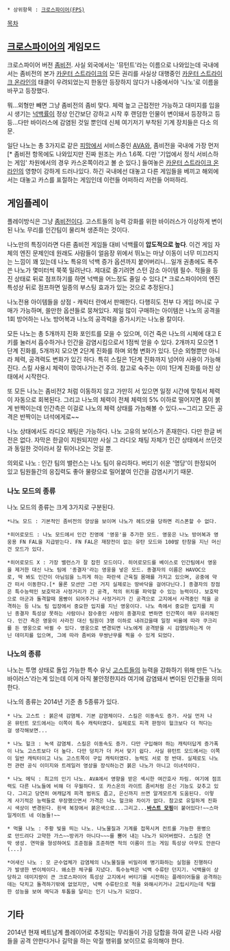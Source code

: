 
 * 상위항목 : [[크로스파이어(FPS)]]




[[목차]]
== [[크로스파이어]]의 게임모드 ==
크로스파이어 버전 [[좀비전]]. 사실 외국에서는 '뮤턴트'라는 이름으로 나와있는데 국내에서는 좀비전의 본가 [[카운터 스트라이크]]의 모든 권리를 사실상 대행중인 [[카운터 스트라이크 온라인]]의 태클이 우려되었는지 한동안 등장하지 않다가 나중에서야 '나노'로 이름을 바꾸고 등장했다.

뭐...외형만 빼면 그냥 좀비전의 좀비 맞다. 체력 높고 근접전만 가능하고 대미지를 입을 시 생기는 [[넉백]]률이 정상 인간보단 강하고 시작 후 랜덤한 인물이 변이돼서 등장하고 등등...다만 바이러스에 감염된 것일 뿐인데 신체 여기저기 부착된 기계 장치들은 다소 의문.

일단 나노는 총 3가지로 같은 [[피망]]에서 서비스중인 [[AVA]]와, 좀비전을 국내에 가장 먼저[* 좀비전 항목에도 나와있지만 진짜 원조는 카스 1.6쪽. 다만 '기업에서 정식 서비스하는 게임' 차원에서의 경우 카스온쪽이라고 볼 순 있다.] 들여놓은 [[카운터 스트라이크 온라인]]의 영향이 강하게 드러나있다. 하긴 국내에선 대놓고 다른 게임들을 베끼고 해외에서는 대놓고 카스를 표절하는 게임인데 이런들 어떠하리 저런들 어떠하리.

== 게임플레이 ==
플레이방식은 그냥 [[좀비전]]이다. 고스트들의 능력 강화를 위한 바이러스가 이상하게 변이된 나노 무리를 인간팀이 물리쳐 생존하는 것이다.

나노만의 특징이라면 다른 좀비전 게임들 대비 넉백률이 '''압도적으로 높다'''. 이건 게임 자체의 엔진 문제인데 원래도 사람들이 얼음장 위에서 뛰노는 마냥 이동이 너무 미끄러지는 느낌이 꽤 있는데 나노 특유의 넉백 증가 옵션까지 붙어버리니...일개 권총에도 폭주 쓴 나노가 몇미터씩 쭉쭉 밀려난다. 제대로 즐기려면 스턴 감소 아이템 필수. 적들을 등진 상태로 뒤로 점프하기를 하면 넉백을 어느정도 줄일 수 있다.[* 크로스파이어의 엔진 특성상 뒤로 점프하면 일종의 부스팅 효과가 있는 것으로 추정된다.]

나노전용 아이템들을 상점 - 캐릭터 란에서 판매한다. 다행히도 전부 다 게임 머니로 구매가 가능하며, 쓸만한 옵션들로 뭉쳐있다. 제일 많이 구매하는 아이템은 나노의 공격을 1회 방어하는 나노 방어복과 나노의 공격력을 증가시키는 나노용 칼이다.

모든 나노는 총 5개까지 진화 포인트를 모을 수 있으며, 이건 죽은 나노의 시체에 대고 E키를 눌러서 흡수하거나 인간을 감염시킴으로서 1점씩 얻을 수 있다. 2개까지 모으면 1단계 진화를, 5개까지 모으면 2단계 진화를 하며 외형 변화가 있다. 단순 외형뿐만 아니라 체력, 공격력도 변화가 있긴 하다. 특히 스킬은 1단계 진화까지 넘어야 사용이 가능해진다. 스킬 사용시 체력이 깎여나가는건 주의. 참고로 숙주는 이미 1단계 진화를 마친 상태에서 시작한다.

또 모든 나노는 좀비전2 처럼 이동하지 않고 가만히 서 있으면 일정 시간에 맞춰서 체력이 자동으로 회복된다. 그리고 나노의 체력이 전체 체력의 5% 이하로 떨어지면 몸이 붉게 반짝이는데 인간측은 이걸로 나노의 체력 상태를 가늠해볼 수 있다.~~그리고 모든 공격은 반짝이는 녀석에게로~~

나노 상태에서도 라디오 채팅은 가능하다. 나노 고유의 보이스가 존재한다. 다만 한글 버전은 없다. 자막은 한글이 지원되지만 사실 그 라디오 채팅 자체가 인간 상태에서 쓰던것과 동일한 것이라서 잘 튀어나오는 것일 뿐.

의외로 나노 : 인간 팀의 밸런스는 나노 팀이 유리하다. 버티기 쉬운 '명당'이 한정되어 있고 팀원들간의 응집력도 좋아 물량으로 밀어붙여 인간을 감염시키기 때문.

=== 나노 모드의 종류 ===
나노 모드의 종류는 크게 3가지로 구분된다.
 *나노 모드 : 기본적인 좀비전의 양상을 보이며 나노가 헤드샷을 당하면 리스폰할 수 없다.

 *히어로모드 : 나노 모드에서 인간 진영에 '영웅'을 추가한 모드. 영웅은 나노 방어복과 영웅용 FN FAL을 지급받는다. FN FAL은 재장전이 없는 유탄 모드와 100발 탄창을 지닌 머신건 모드가 있다.

 *히어로모드 X : 가장 밸런스가 잘 잡힌 모드이다. 히어로모드를 베이스로 인간팀에서 영웅을 제거한 대신 나노 팀에 '종결자'라는 영웅을 넣은 모드. 종결자의 이름은 HAVOC으로, 딱 봐도 인간이 아님임을 느끼게 하는 파란색 근육질 몸매를 가지고 있으며, 공중에 약간 떠서 이동한다.[* 물론 모션만 그런 거지 실제로는 땅바닥을 걸어다닌다.] 종결자의 장점은 특수능력인 보호막과 사정거리가 긴 공격, 적의 위치를 파악할 수 있는 능력이다. 보호막으로 아군과 돌격할때 몸빵이 되어주거나 사정거리가 긴 공격으로 고지에서 사격중인 적을 공격하는 등 나노 팀 입장에서 중요한 입지를 지닌 영웅이다. 나노 측에서 중요한 입지를 지닌 종결자 특성상 못하는 사람이나 잠수중인 사람이 종결자로 변하면 인간쪽이 매우 유리해진다. 인간 측은 영웅이 사라진 대신 팀원이 3명 이하로 내려갔을때 일정 비율에 따라 쿠크리를 든 영웅으로 바뀔 수 있다. 영웅으로 변경되면 나노에게 공격받을 시 감염당하는게 아닌 데미지를 입으며, 그에 따라 좀비와 무쌍난무를 찍을 수 있게 되었다.

=== 나노의 종류 ===
나노는 투명 상태로 돌입 가능한 특수 유닛 [[고스트]]들의 능력을 강화하기 위해 만든 '나노 바이러스'라는게 있는데 이게 아직 불안정한지라 여기에 감염돼서 변이된 인간들을 의미한다.

나노의 종류는 2014년 기준 총 5종류가 있다.

 * 나노 고스트 : 붉은색 감염체. 기본 감염체이다. 스킬은 이동속도 증가. 사실 먼저 나온 뮤턴트 모드에서는 이쪽이 특수 캐릭터였다. 실제로도 피격 판정이 헐크보다 더 적다는걸 생각해보면...

 * 나노 헐크 : 녹색 감염체. 스킬은 이동속도 증가. 다만 구입해야 하는 캐릭터답게 증가폭이 나노 고스트보다 더 높다. 다만 덩치가 더 커서 맞기 쉽다. 사실 뮤턴트 모드에서는 이쪽이 일반 캐릭터이고 나노 고스트쪽이 구입 캐릭터였다. 능력도 서로 정 반대. 실제로도 나노전 관련 공식 이미지와 트레일러 영상을 장식하는건 붉은 나노가 아니고 이녀석이다.

 * 나노 메딕 : 최고의 인기 나노. AVA에서 영향을 받은 섹시한 여간호사 차림. 여기에 점프력도 다른 나노들에 비해 더 우월하다. 또 카스온의 라이트 좀비처럼 은신 기능도 갖추고 있다. 그리고 당연히 여캐답게 피격 범위도 좁고, 은신까지 쓰면 알게모르게 도움된다. 이렇게 사기적은 능력들로 무장했으면서 가격은 나노 헐크와 차이가 없다. 참고로 유일하게 진화시 색상이 변경된다. 흰색 복장에서 붉은색으로...그리고...'''[[바스트 모핑]]'''이 붙어있다!~~스마일게이트 네 이놈들!~~

 * 먹물 나노 : 주황 빛을 띄는 나노. 나노물질과 기계를 접목시켜 컨트롤 가능한 용병으로 만드려다 고약한 가스~~방귀가 아니다~~~를 뿜어 내는 나노가 되어버렸다. 스킬은 연막 생성. 연막을 형성하여도 조준점을 조준하면 적의 이름이 뜨는 게임 특성상 아무도 안쓴다(...)

 *어새신 나노 : 모 군수업체가 감염체의 나노물질을 비밀리에 병기화하는 실험을 진행하다가 발생한 변이체이다. 왜소한 체구를 지녔다. 특수능력은 넉백 수류탄 던지기. 넉백율이 상당하고 데미지량이 큰 크로스파이어 특성상 고지에서 버티기를 시전하는 플레이어들을 공격하는데는 닥치고 돌격하기밖에 없었지만, 넉백 수류탄으로 적을 와해시키거나 고립시키는데 탁월한 성능을 보여 메딕과 투톱을 달리는 인기 나노가 되었다.

== 기타 ==
2014년 현재 베트남계 플레이어로 추정되는 무리들이 가끔 담합을 하여 같은 나라 사람들을 공격 안한다거나 길막을 하는 악질 행위를 보이므로 유의해야 한다.
